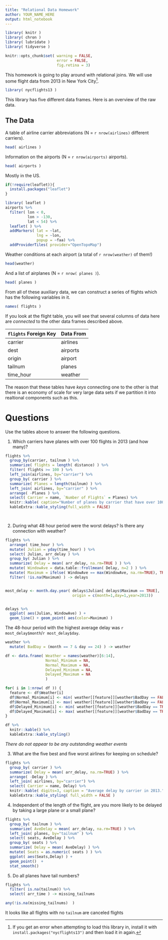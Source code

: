 ```yaml
---
title: "Relational Data Homework"
author: YOUR_NAME_HERE
output: html_notebook
---
```



```r
library( knitr )
library( chron )
library( lubridate )
library( tidyverse )

knitr::opts_chunk$set( warning = FALSE, 
                       error = FALSE,
                       fig.retina = 3)
```

This homework is going to play around with relational joins.  We will use some flight data from 2013 in New York City[^1].

```r
library( nycflights13 )
```

This library has five different data frames.  Here is an overview of the raw data.


## The Data 

A table of airline carrier abbreviations (N = `r nrow(airlines)` different carriers).

```r
head( airlines )
```

Information on the airports (N = `r nrow(airports)` airports).

```r
head( airports )
```
Mostly in the US.

```r
if(!require(leaflet)){
  install.packages("leaflet")
}

library( leaflet )
airports %>%
  filter( lon < 0,
          lon > -130,
          lat < 54) %>%
  leaflet( ) %>%
  addMarkers( lat = ~lat,
              lng = ~lon,
              popup = ~faa) %>%
  addProviderTiles( provider="OpenTopoMap")
```

Weather conditions at each airport (a total of `r nrow(weather)` of them!)

```r
head(weather)
```
And a list of airplanes (N = `r nrow( planes )`).

```r
head( planes )
```

From all of these auxiliary data, we can construct a series of flights which has the following variables in it.

```r
names( flights )
```

If you look at the flight table, you will see that several columns of data here are *connected* to the other data frames described above.

`flights` Foreign Key | Data From 
----------------------|----------------
carrier               | airlines
dest                  | airports
origin                | airport
tailnum               | planes 
time_hour             | weather

The reason that these tables have *keys* connecting one to the other is that there is an economy of scale for very large data sets if we partition it into realtional components such as this.


# Questions

Use the tables above to answer the following questions.

1. Which carriers have planes with over 100 flights in 2013 (and how many)?  

```r
flights %>%
  group_by(carrier, tailnum ) %>%
  summarize( flights = length( distance) ) %>%
  filter( flights >= 100 ) %>%
  left_join(airlines, by="carrier") %>%
  group_by( carrier ) %>%
  summarize( Planes = length(tailnum) ) %>%
  left_join( airlines, by="carrier" ) %>%
  arrange( -Planes ) %>%
  select( Carrier = name, `Number of Flights` = Planes) %>%
  knitr::kable( caption="Number of planes by carrier that have over 100 flights in 2013.") %>%
  kableExtra::kable_styling(full_width = FALSE)

  
```




2. During what 48 hour period were the worst delays?  Is there any connection with weather?

```r
flights %>% 
  arrange( time_hour ) %>%
  mutate( Julian = yday(time_hour) ) %>%
  select( Julian, arr_delay ) %>%
  group_by( Julian ) %>%
  summarize( Delay = mean( arr_delay, na.rm=TRUE ) ) %>%
  mutate( WindowAve = data.table::frollmean( Delay, n=2 ) ) %>%
  mutate( Maximum = ifelse( WindowAve == max(WindowAve, na.rm=TRUE), TRUE, FALSE)) %>%
  filter( !is.na(Maximum) ) -> delays


most_delay <- month.day.year( delays$Julian[ delays$Maximum == TRUE],
                              origin = c(month=1,day=1,year=2013))


delays %>%
  ggplot( aes(Julian, WindowAve) ) + 
  geom_line() + geom_point( aes(color=Maximum) ) 
```

The 48-hour period with the highest average delay was `r most_delay$month`/`r most_delay$day`.

```r
weather %>%
  mutate( BadDay = (month == 7 & day == 24) ) -> weather

df <- data.frame( Weather = names(weather)[6:14],
                  Normal_Minimum = NA,
                  Normal_Maximum = NA,
                  Delayed_Minimum = NA,
                  Delayed_Maximum = NA
                  )

for( i in 1:nrow( df )) {
  feature <- df$Weather[i]
  df$Normal_Minimum[i] <- min( weather[[feature]][weather$BadDay == FALSE], na.rm=TRUE )
  df$Normal_Maximum[i] <- max( weather[[feature]][weather$BadDay == FALSE], na.rm=TRUE )
  df$Delayed_Minimum[i] <- min( weather[[feature]][weather$BadDay == TRUE], na.rm=TRUE )
  df$Delayed_Maximum[i] <- max( weather[[feature]][weather$BadDay == TRUE], na.rm=TRUE )
}

df %>%
  knitr::kable() %>%
  kableExtra::kable_styling()
```

*There do not appear to be any outstanding weather events*

3. What are the five best and five worst airlines for keeping on schedule?

```r
flights %>%
  group_by( carrier ) %>%
  summarize( Delay = mean( arr_delay, na.rm=TRUE) ) %>%
  arrange( -Delay ) %>%
  left_join( airlines, by="carrier") %>%
  select( Carrier = name, Delay) %>%
  knitr::kable( digits=3, caption = "Average delay by carrier in 2013.") %>%
  kableExtra::kable_styling( full_width = FALSE )
```

4. Independent of the length of the flight, are you more likely to be delayed by taking a large plane or a small plane? 

```r
flights %>%
  group_by( tailnum ) %>%
  summarize( AveDelay = mean( arr_delay, na.rm=TRUE) ) %>% 
  left_join( planes, by="tailnum" ) %>%
  select( seats, AveDelay ) %>%
  group_by( seats ) %>%
  summarize( Delay = mean( AveDelay) ) %>%
  mutate( Seats = as.numeric( seats ) ) %>%
  ggplot( aes(Seats,Delay) ) + 
  geom_point()  + 
  stat_smooth()
```




5. Do all planes have tail numbers?

```r

flights %>%
  filter( is.na(tailnum)) %>%
  select( arr_time ) -> missing_tailnums

any(!is.na(missing_tailnums)  )

```

It looks like all flights with no `tailnum` are canceled flights





[^1]: If you get an error when attempting to load this library in, install it with `install.packages("nycflights13")` and then load it in again. 